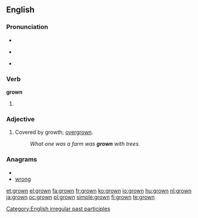 ==English==

===Pronunciation===
* {{IPA|/'gɻɔʊn/}}
* {{audio|en-us-grown.ogg|Audio (US)}}
*: {{rhymes|əʊn}}
*{{homophones|groan}}

===Verb===
'''grown'''

# {{past participle of|[[grow]]}}

===Adjective===
{{en-adj}}

# Covered by growth; [[overgrown]].
#: ''What one was a farm was '''grown''' with trees.''

===Anagrams===
* {{alphagram|gnorw}}
* [[wrong#English|wrong]]

[[Category:English irregular past participles]]

[[et:grown]]
[[el:grown]]
[[fa:grown]]
[[fr:grown]]
[[ko:grown]]
[[io:grown]]
[[hu:grown]]
[[nl:grown]]
[[ja:grown]]
[[oc:grown]]
[[pl:grown]]
[[simple:grown]]
[[fi:grown]]
[[te:grown]]